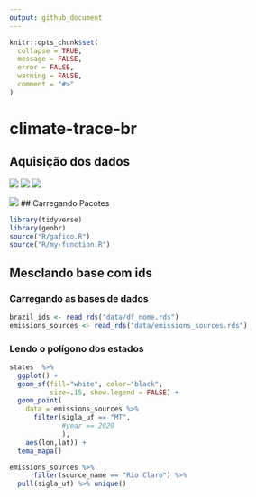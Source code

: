 ```yaml
---
output: github_document
---
```


<!-- README.md is generated from README.Rmd. Please edit that file -->

```r
knitr::opts_chunk$set(
  collapse = TRUE, 
  message = FALSE, 
  error = FALSE, 
  warning = FALSE,
  comment = "#>"
)
```


# climate-trace-br

## Aquisição dos dados

![](img/img-01.png)
![](img/img-02.png)
![](img/img-03.png)

![](img/img-04.png)
## Carregando Pacotes

```r
library(tidyverse)
library(geobr)
source("R/gafico.R")
source("R/my-function.R")
```



## Mesclando base com ids

### Carregando as bases de dados

```r
brazil_ids <- read_rds("data/df_nome.rds")
emissions_sources <- read_rds("data/emissions_sources.rds")
```

### Lendo o polígono dos estados





```r
states  %>%
  ggplot() +
  geom_sf(fill="white", color="black",
          size=.15, show.legend = FALSE) +
  geom_point(
    data = emissions_sources %>%
      filter(sigla_uf == "MT",
             #year == 2020
             ),
    aes(lon,lat)) +
  tema_mapa()
```


```r
emissions_sources %>%
      filter(source_name == "Rio Claro") %>% 
  pull(sigla_uf) %>% unique()
```

